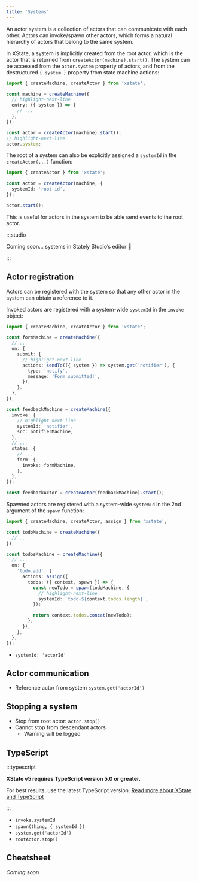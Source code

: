 ```yaml
---
title: 'Systems'
---
```


An actor system is a collection of actors that can communicate with each other. Actors can invoke/spawn other actors, which forms a natural hierarchy of actors that belong to the same system.

In XState, a system is implicitly created from the root actor, which is the actor that is returned from `createActor(machine).start()`. The system can be accessed from the `actor.system` property of actors, and from the destructured `{ system }` property from state machine actions:

```ts
import { createMachine, createActor } from 'xstate';

const machine = createMachine({
  // highlight-next-line
  entry: ({ system }) => {
    // ...
  },
});

const actor = createActor(machine).start();
// highlight-next-line
actor.system;
```

The root of a system can also be explicitly assigned a `systemId` in the `createActor(...)` function:

```ts
import { createActor } from 'xstate';

const actor = createActor(machine, {
  systemId: 'root-id',
});

actor.start();
```

This is useful for actors in the system to be able send events to the root actor.

:::studio

Coming soon… systems in Stately Studio’s editor 🤫

:::

## Actor registration

Actors can be registered with the system so that any other actor in the system can obtain a reference to it.

Invoked actors are registered with a system-wide `systemId` in the `invoke` object:

```ts
import { createMachine, createActor } from 'xstate';

const formMachine = createMachine({
  // ...
  on: {
    submit: {
      // highlight-next-line
      actions: sendTo(({ system }) => system.get('notifier'), {
        type: 'notify',
        message: 'Form submitted!',
      }),
    },
  },
});

const feedbackMachine = createMachine({
  invoke: {
    // highlight-next-line
    systemId: 'notifier',
    src: notifierMachine,
  },
  // ...
  states: {
    // ...
    form: {
      invoke: formMachine,
    },
  },
});

const feedbackActor = createActor(feedbackMachine).start();
```

Spawned actors are registered with a system-wide `systemId` in the 2nd argument of the `spawn` function:

```ts
import { createMachine, createActor, assign } from 'xstate';

const todoMachine = createMachine({
  // ...
});

const todosMachine = createMachine({
  // ...
  on: {
    'todo.add': {
      actions: assign({
        todos: ({ context, spawn }) => {
          const newTodo = spawn(todoMachine, {
            // highlight-next-line
            systemId: `todo-${context.todos.length}`,
          });

          return context.todos.concat(newTodo);
        },
      }),
    },
  },
});
```

- `systemId: 'actorId'`

## Actor communication

- Reference actor from system `system.get('actorId')`

## Stopping a system

- Stop from root actor: `actor.stop()`
- Cannot stop from descendant actors
  - Warning will be logged

## TypeScript

:::typescript

**XState v5 requires TypeScript version 5.0 or greater.** 

For best results, use the latest TypeScript version. [Read more about XState and TypeScript](typescript.mdx)

:::

- `invoke.systemId`
- `spawn(thing, { systemId })`
- `system.get('actorId')`
- `rootActor.stop()`

## Cheatsheet

_Coming soon_
